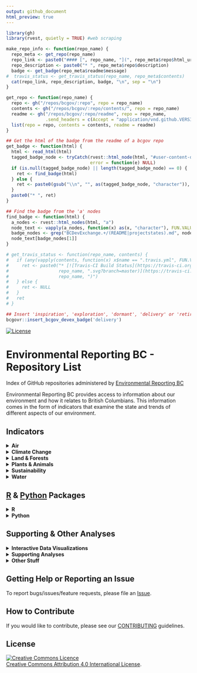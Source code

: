 ```yaml
---
output: github_document
html_preview: true
---
```

<!--
Copyright 2018 Province of British Columbia

Licensed under the Apache License, Version 2.0 (the "License");
you may not use this file except in compliance with the License.
You may obtain a copy of the License at

http://www.apache.org/licenses/LICENSE-2.0

Unless required by applicable law or agreed to in writing, software distributed under the License is distributed on an "AS IS" BASIS,
WITHOUT WARRANTIES OR CONDITIONS OF ANY KIND, either express or implied.
See the License for the specific language governing permissions and limitations under the License.
-->

<!-- README.md is generated from README.Rmd. Please edit that file and re-knit-->

```r
library(gh)
library(rvest, quietly = TRUE) #web scraping

make_repo_info <- function(repo_name) {
  repo_meta <- get_repo(repo_name)
  repo_link <- paste0("#### [", repo_name, "](", repo_meta$repo$html_url, ")")
  repo_description <- paste0("* ", repo_meta$repo$description)
  badge <- get_badge(repo_meta$readme$message)
#  travis_status <- get_travis_status(repo_name, repo_meta$contents)
  cat(repo_link, repo_description, badge, "\n", sep = "\n")
}

get_repo <- function(repo_name) {
  repo <- gh("/repos/bcgov/:repo", repo = repo_name)
  contents <- gh("/repos/bcgov/:repo/contents/", repo = repo_name)
  readme <- gh("/repos/bcgov/:repo/readme", repo = repo_name,
               .send_headers = c(Accept = "application/vnd.github.VERSION.html"))
  list(repo = repo, contents = contents, readme = readme)           
}

## Get the html of the badge from the readme of a bcgov repo
get_badge <- function(html) {
  html <- read_html(html)
  tagged_badge_node <- tryCatch(rvest::html_node(html, "#user-content-devex-badge"), 
                                error = function(e) NULL)
  if (is.null(tagged_badge_node) || length(tagged_badge_node) == 0) {
    ret <- find_badge(html)
  } else {
    ret <- paste0(gsub("\\n", "", as(tagged_badge_node, "character")), collapse = "")
  }
  paste0("* ", ret)
}

## Find the badge from the 'a' nodes
find_badge <- function(html) {
  a_nodes <- rvest::html_nodes(html, "a")
  node_text <- vapply(a_nodes, function(x) as(x, "character"), FUN.VALUE = character(1))
  badge_nodes <- grep("BCDevExchange.+/(README|projectstates).md", node_text)
  node_text[badge_nodes[1]]
}

# get_travis_status <- function(repo_name, contents) {
#   if (any(vapply(contents, function(x) x$name == ".travis.yml", FUN.VALUE = logical(1)))) {
#     ret <- paste0("* [![Travis-CI Build Status](https://travis-ci.org/bcgov/", 
#                   repo_name, ".svg?branch=master)](https://travis-ci.org/bcgov/",
#                   repo_name, ")")
#   } else {
#     ret <- NULL
#   }
#   ret
# }

```

```r
## Insert 'inspiration', 'exploration', 'dormant', 'delivery' or 'retired'
bcgovr::insert_bcgov_devex_badge('delivery')
```
[![License](https://img.shields.io/badge/License-Apache%202.0-blue.svg)](https://opensource.org/licenses/Apache-2.0)

# Environmental Reporting BC - Repository List
Index of GitHub repositories administered by [Environmental Reporting BC](http://www2.gov.bc.ca/gov/content?id=FF80E0B985F245CEA62808414D78C41B)

Environmental Reporting BC provides access to information about our environment and how it relates to British Columbians. This information comes in the form of indicators that examine the state and trends of different aspects of our environment.

## Indicators

<details><summary><strong>Air</strong></summary>

```r
air_indicators <- c("ozone-caaqs-indicator",
                    "pm25-caaqs-indicator"
)
invisible(lapply(air_indicators, make_repo_info))
```

</details>

<details><summary><strong>Climate Change</strong></summary>

```r
cc_indicators <- c(
  "climate-change-indicators-2015"
)
invisible(lapply(cc_indicators, make_repo_info))
```

</details>

<details><summary><strong>Land & Forests</strong></summary>

```r
land_indicators <- c(
  "land-designations-indicator",
  "protected-lands-and-waters-indicator",
  "roadless-areas-indicator",
  "forest-management-indicators"
)
invisible(lapply(land_indicators, make_repo_info))
```

</details>

<details><summary><strong>Plants & Animals</strong></summary>

```r
pa_indicators <- c(
  "invasive-species-indicator"
)
invisible(lapply(pa_indicators, make_repo_info))
```

</details>


<details><summary><strong>Sustainability</strong></summary>

```r
susty_indicators <- c("bc-population-indicator",
                      "ghg-emissions-indicator", 
                      "msw-disposal-indicator",
                      "tire-recycling-indicator"
)
invisible(lapply(susty_indicators, make_repo_info))
```

</details>


<details><summary><strong>Water</strong></summary>

```r
water_indicators <- c("groundwater-levels-indicator"
)
invisible(lapply(water_indicators, make_repo_info))
```

</details>

<!--
```r
indicators <- c("bc-population-indicator",
"climate-change-indicators-2015",
"ghg-emissions-indicator", 
"groundwater-levels-indicator",
"invasive-species-indicator",
"land-designations-indicator",
"msw-disposal-indicator",
"ozone-caaqs-indicator",
"pm25-caaqs-indicator",
"protected-lands-and-waters-indicator",
"tire-recycling-indicator"
)
invisible(lapply(indicators, make_repo_info))
```
-->



## [R](http://www.r-project.org) & [Python](https://www.python.org/) Packages

<details><summary><strong>R</strong></summary>

```r
rpackages <- c( "bcgovr",
                "bcgroundwater",
                "bcmaps",
                "bcmaps.rdata",
                "canwqdata", 
                "cccharts",
                "envreportutils",
                "rcaaqs",
                "rems",
                "wqbc",
                "wqindex"
)
invisible(lapply(rpackages, make_repo_info))
```

</details>

<details><summary><strong>Python</strong></summary>

```r
pypackages <- c( 
  "designatedlands"
)
invisible(lapply(pypackages, make_repo_info))
```

</details>

<!--
```r
rpackages <- c( "bcgovr",
"bcgroundwater",
"bcmaps",
"bcmaps.rdata",
"canwqdata", 
"cccharts",
"designatedlands",
"envreportutils",
"rcaaqs",
"rems",
"wqbc",
"wqindex"
)
invisible(lapply(rpackages, make_repo_info))
```
-->

## Supporting & Other Analyses

<details><summary><strong>Interactive Data Visualizations</strong></summary>

```r
int_tools <- c("land-designations-shinyapp")
invisible(lapply(int_tools, make_repo_info))
```

</details>


<details><summary><strong>Supporting Analyses</strong></summary>

```r
analyses <- c(
  "bc-raster-roads"
)
invisible(lapply(analyses, make_repo_info))
```

</details>

<details><summary><strong>Other Stuff</strong></summary>

```r
analyses <- c("envreportbc-snippets"
)
invisible(lapply(analyses, make_repo_info))
```

</details>

## Getting Help or Reporting an Issue

To report bugs/issues/feature requests, please file an [Issue](https://github.com/bcgov/EnvReportBC/issues).

## How to Contribute

If you would like to contribute, please see our [CONTRIBUTING](CONTRIBUTING.md) guidelines.


## License
<a rel="license" href="http://creativecommons.org/licenses/by/4.0/"><img alt="Creative Commons Licence" style="border-width:0" src="https://i.creativecommons.org/l/by/4.0/80x15.png" /></a><br /><a rel="license" href="http://creativecommons.org/licenses/by/4.0/">Creative Commons Attribution 4.0 International License</a>.
